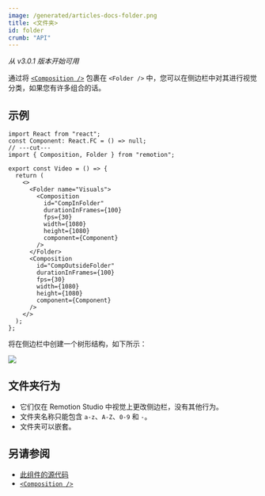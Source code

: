 ```yaml
---
image: /generated/articles-docs-folder.png
title: <文件夹>
id: folder
crumb: "API"
---
```


_从 v3.0.1 版本开始可用_

通过将 [`<Composition />`](/docs/composition) 包裹在 `<Folder />` 中，您可以在侧边栏中对其进行视觉分类，如果您有许多组合的话。

## 示例

```tsx twoslash
import React from "react";
const Component: React.FC = () => null;
// ---cut---
import { Composition, Folder } from "remotion";

export const Video = () => {
  return (
    <>
      <Folder name="Visuals">
        <Composition
          id="CompInFolder"
          durationInFrames={100}
          fps={30}
          width={1080}
          height={1080}
          component={Component}
        />
      </Folder>
      <Composition
        id="CompOutsideFolder"
        durationInFrames={100}
        fps={30}
        width={1080}
        height={1080}
        component={Component}
      />
    </>
  );
};
```

将在侧边栏中创建一个树形结构，如下所示：

<img src="/img/folders.png"/>

## 文件夹行为

- 它们仅在 Remotion Studio 中视觉上更改侧边栏，没有其他行为。
- 文件夹名称只能包含 `a-z`、`A-Z`、`0-9` 和 `-`。
- 文件夹可以嵌套。

## 另请参阅

- [此组件的源代码](https://github.com/remotion-dev/remotion/blob/main/packages/core/src/Folder.tsx)
- [`<Composition />`](/docs/composition)


